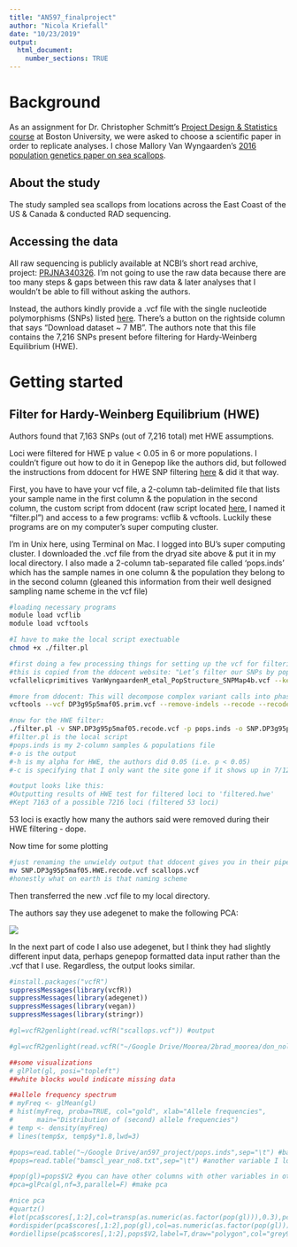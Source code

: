 ```yaml
---
title: "AN597_finalproject"
author: "Nicola Kriefall"
date: "10/23/2019"
output: 
  html_document:
    number_sections: TRUE
---
```


# Background

As an assignment for Dr. Christopher Schmitt's [Project Design & Statistics course](https://fuzzyatelin.github.io/bioanth-stats/overview.html) at Boston University, we were asked to choose a scientific paper in order to replicate analyses. I chose Mallory Van Wyngaarden's [2016 population genetics paper on sea scallops](https://www.ncbi.nlm.nih.gov/pmc/articles/PMC5192885/). 

## About the study

The study sampled sea scallops from locations across the East Coast of the US & Canada & conducted RAD sequencing.

## Accessing the data

All raw sequencing is publicly available at NCBI's short read archive, project: [PRJNA340326](https://www.ncbi.nlm.nih.gov/bioproject/PRJNA340326/). I'm not going to use the raw data because there are too many steps & gaps between this raw data & later analyses that I wouldn't be able to fill without asking the authors. 

Instead, the authors kindly provide a .vcf file with the single nucleotide polymorphisms (SNPs) listed [here](https://datadryad.org/stash/dataset/doi:10.5061/dryad.2nh23). There's a button on the rightside column that says "Download dataset ~ 7 MB". The authors note that this file contains the 7,216 SNPs present before filtering for Hardy-Weinberg Equilibrium (HWE).

# Getting started

## Filter for Hardy-Weinberg Equilibrium (HWE)

Authors found that 7,163 SNPs (out of 7,216 total) met HWE assumptions.

Loci were filtered for HWE p value < 0.05 in 6 or more populations. I couldn't figure out how to do it in Genepop like the authors did, but followed the instructions from ddocent for HWE SNP filtering [here](http://www.ddocent.com/filtering/) & did it that way. 

First, you have to have your vcf file, a 2-column tab-delimited file that lists your sample name in the first column & the population in the second column, the custom script from ddocent (raw script located [here](https://github.com/jpuritz/dDocent/raw/master/scripts/filter_hwe_by_pop.pl), I named it "filter.pl") and access to a few programs: vcflib & vcftools. Luckily these programs are on my computer's super computing cluster.

I'm in Unix here, using Terminal on Mac. I logged into BU's super computing cluster. I downloaded the .vcf file from the dryad site above & put it in my local directory. I also made a 2-column tab-separated file called 'pops.inds' which has the sample names in one column & the population they belong to in the second column (gleaned this information from their well designed sampling name scheme in the vcf file)

```bash
#loading necessary programs
module load vcflib
module load vcftools

#I have to make the local script exectuable
chmod +x ./filter.pl

#first doing a few processing things for setting up the vcf for filtering
#this is copied from the ddocent website: "Let’s filter our SNPs by population specific HWE. First, we need to convert our variant calls to SNPs. To do this we will use another command from vcflib called vcfallelicprimatives"
vcfallelicprimitives VanWyngaardenM_etal_PopStructure_SNPMap4b.vcf --keep-info --keep-geno > DP3g95p5maf05.prim.vcf

#more from ddocent: This will decompose complex variant calls into phased SNP and INDEL genotypes and keep the INFO flags for loci and genotypes. Next, we can feed this VCF file into VCFtools to remove indels."
vcftools --vcf DP3g95p5maf05.prim.vcf --remove-indels --recode --recode-INFO-all --out SNP.DP3g95p5maf05

#now for the HWE filter:
./filter.pl -v SNP.DP3g95p5maf05.recode.vcf -p pops.inds -o SNP.DP3g95p5maf05.HWE -h 0.05 -c 0.42
#filter.pl is the local script
#pops.inds is my 2-column samples & populations file
#-o is the output
#-h is my alpha for HWE, the authors did 0.05 (i.e. p < 0.05)
#-c is specifying that I only want the site gone if it shows up in 7/12 populations

#output looks like this:
#Outputting results of HWE test for filtered loci to 'filtered.hwe'
#Kept 7163 of a possible 7216 loci (filtered 53 loci)
```

53 loci is exactly how many the authors said were removed during their HWE filtering - dope. 

Now time for some plotting

```bash
#just renaming the unwieldy output that ddocent gives you in their pipeline
mv SNP.DP3g95p5maf05.HWE.recode.vcf scallops.vcf
#honestly what on earth is that naming scheme
```

Then transferred the new .vcf file to my local directory.

The authors say they use adegenet to make the following PCA:

![](images/pca.png)

In the next part of code I also use adegenet, but I think they had slightly different input data, perhaps genepop formatted data input rather than the .vcf that I use. Regardless, the output looks similar. 

```r
#install.packages("vcfR")
suppressMessages(library(vcfR))
suppressMessages(library(adegenet))
suppressMessages(library(vegan))
suppressMessages(library(stringr))

#gl=vcfR2genlight(read.vcfR("scallops.vcf")) #output

#gl=vcfR2genlight(read.vcfR("~/Google Drive/Moorea/2brad_moorea/don_nolink.recode.vcf")) #output from angsd

##some visualizations
# glPlot(gl, posi="topleft")
##white blocks would indicate missing data

##allele frequency spectrum
# myFreq <- glMean(gl)
# hist(myFreq, proba=TRUE, col="gold", xlab="Allele frequencies",
#      main="Distribution of (second) allele frequencies")
# temp <- density(myFreq)
# lines(temp$x, temp$y*1.8,lwd=3)

#pops=read.table("~/Google Drive/an597_project/pops.inds",sep="\t") #bams file with a 2nd column describing variable of interest
#pops=read.table("bamscl_year_no8.txt",sep="\t") #another variable I looked at

#pop(gl)=pops$V2 #you can have other columns with other variables in other columns, select which one for analysis here
#pca=glPca(gl,nf=3,parallel=F) #make pca

#nice pca
#quartz()
#lot(pca$scores[,1:2],col=transp(as.numeric(as.factor(pop(gl))),0.3),pch=19)
#ordispider(pca$scores[,1:2],pop(gl),col=as.numeric(as.factor(pop(gl))),label=T)
#ordiellipse(pca$scores[,1:2],pops$V2,label=T,draw="polygon",col="grey90")

```








